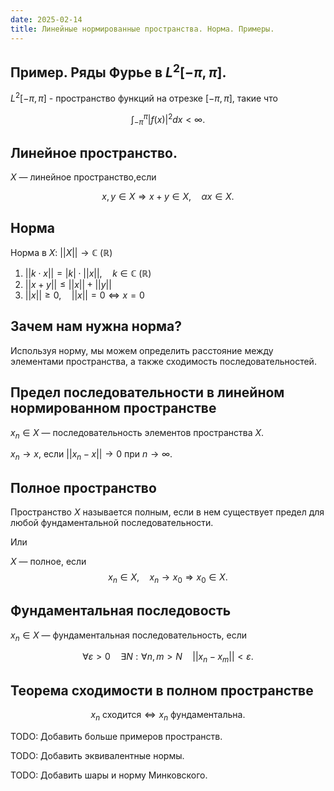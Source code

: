 ```yaml
---
date: 2025-02-14
title: Линейные нормированные пространства. Норма. Примеры.
---
```


## Пример. Ряды Фурье в $L^2[-\pi, \pi]$.

$L^2[-\pi, \pi]$ - пространство функций на отрезке $[-\pi, \pi]$, такие что

$$
\int_{-\pi}^{\pi} |f(x)|^2 dx < \infty.
$$

## Линейное пространство.

$X$ — линейное пространство,если

$$
x, y \in X \Rightarrow x + y \in X, \quad \alpha x \in X.
$$

## Норма

Норма в $X$: $||X|| \rightarrow \mathbb{C}\ (\mathbb{R})$

1.  $||k\cdot x|| = |k|\cdot ||x||, \quad k \in \mathbb{C}\ (\mathbb{R})$
2.  $|| x + y || \leq ||x|| + ||y||$
3.  $||x|| \geq 0, \quad ||x|| = 0 \Leftrightarrow x = 0$

## Зачем нам нужна норма?

Используя норму, мы можем определить расстояние между элементами пространства, а также сходимость последовательностей.

## Предел последовательности в линейном нормированном пространстве

$x_n \in X$ — последовательность элементов пространства $X$.

$x_n \rightarrow x$, если $||x_n - x|| \rightarrow 0$ при $n \rightarrow \infty$.

## Полное пространство

Пространство $X$ называется полным, если в нем существует предел для любой фундаментальной последовательности.

Или

$X$ — полное, если $$
x_n \in X, \quad x_n \rightarrow x_0 \Rightarrow x_0 \in X.
$$

## Фундаментальная последовость

$x_n \in X$ — фундаментальная последовательность, если

$$
\forall \varepsilon > 0 \quad \exists N: \forall n, m > N \quad ||x_n - x_m|| < \varepsilon.
$$

## Теорема сходимости в полном пространстве

$$
x_n \text{ сходится} \Leftrightarrow x_n \text{ фундаментальна}.
$$

::: {.callout-warning}
TODO: Добавить больше примеров пространств. 
:::

::: {.callout-warning}
TODO: Добавить эквивалентные нормы.
:::

::: {.callout-warning}
TODO: Добавить шары и норму Минковского.
:::
